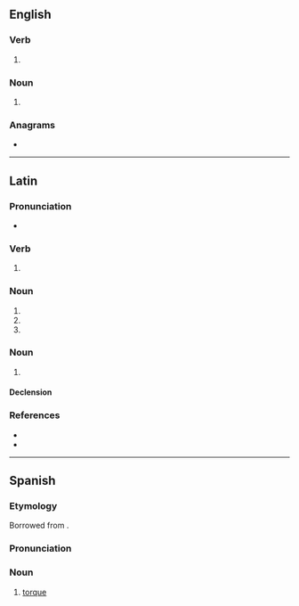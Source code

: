 ==English==

===Verb===
{{head|en|verb form}}

# {{en-third-person singular of|torque}}

===Noun===
{{head|en|noun form}}

# {{plural of|en|torque}}

===Anagrams===
* {{anagrams|en|a=eoqrstu|questor|quoters|roquets}}

----

==Latin==

===Pronunciation===
* {{la-IPA|torquēs}}

===Verb===
{{la-verb-form|torquēs}}

# {{inflection of|la|torqueō||2|s|pres|actv|indc}}

===Noun===
{{la-noun-form|torquēs}}

# {{inflection of|la|torquis||nom|p}}
# {{inflection of|la|torquis||acc|p}}
# {{inflection of|la|torquis||voc|p}}

===Noun===
{{la-noun|torquēs<3.acc-em-im.abl-e-i>|g=f}}

# {{alternative form of|la|torquis}}

====Declension====
{{la-ndecl|torquēs<3.acc-em-im.abl-e-i>}}

===References===
* {{R:Peck}}
* {{R:Smith's Antiquities}}

----

==Spanish==
{{wikipedia|lang=es}}

===Etymology===
Borrowed from {{bor|es|la|torques}}.

===Pronunciation===
{{es-IPA}}

===Noun===
{{es-noun|f}}

# [[#English|torque]] {{gloss|a [[collar]] often made of metal and worn by various European peoples in ancient times}}